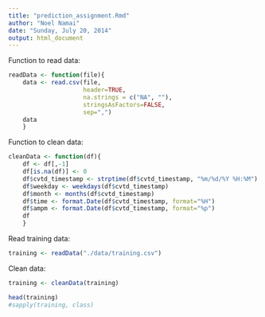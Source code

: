 ```yaml
---
title: "prediction_assignment.Rmd"
author: "Noel Namai"
date: "Sunday, July 20, 2014"
output: html_document
---
```


Function to read data:

```r
readData <- function(file){
    data <- read.csv(file,
                     header=TRUE,
                     na.strings = c("NA", ""),
                     stringsAsFactors=FALSE,
                     sep=",")
    data
    }
```

Function to clean data:

```r
cleanData <- function(df){
    df <- df[,-1]
    df[is.na(df)] <- 0
    df$cvtd_timestamp <- strptime(df$cvtd_timestamp, "%m/%d/%Y %H:%M")
    df$weekday <- weekdays(df$cvtd_timestamp)
    df$month <- months(df$cvtd_timestamp)
    df$time <- format.Date(df$cvtd_timestamp, format="%H")
    df$ampm <- format.Date(df$cvtd_timestamp, format="%p")
    df
    }
```

Read training data:

```r
training <- readData("./data/training.csv")
```

Clean data:

```r
training <- cleanData(training)
```

```r
head(training)
#sapply(training, class)
```